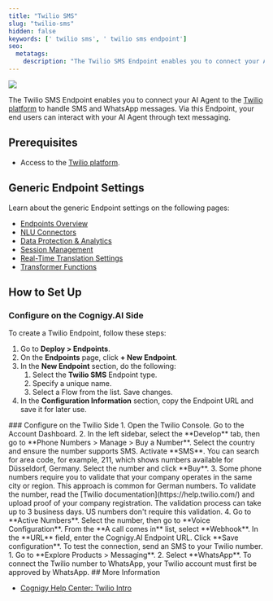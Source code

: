 ```yaml
---
title: "Twilio SMS"
slug: "twilio-sms"
hidden: false
keywords: [' twilio sms', ' twilio sms endpoint']
seo:
  metatags:
    description: "The Twilio SMS Endpoint enables you to connect your AI Agent to the Twilio platform to handle SMS and WhatsApp messages. Via this Endpoint, your end users can interact with your AI Agent through text messaging."
---
```


<Frame>
  <img class="image-center" src="/_assets/ai/deploy/endpoint-reference/twilio.png" />
</Frame>

The Twilio SMS Endpoint enables you to connect your AI Agent to the [Twilio platform](https://www.twilio.com/) to handle SMS and WhatsApp messages. Via this Endpoint, your end users can interact with your AI Agent through text messaging.

## Prerequisites

- Access to the [Twilio platform](https://www.twilio.com/).

## Generic Endpoint Settings

Learn about the generic Endpoint settings on the following pages:

- [Endpoints Overview](/ai/agents/deploy/endpoints)
- [NLU Connectors](/ai/platform-features/nlu/external/nlu-connectors/overview)
- [Data Protection & Analytics](/ai/agents/deploy/endpoints/data-protection-and-analytics)
- [Session Management](/ai/agents/deploy/endpoints/session-management)
- [Real-Time Translation Settings](/ai/agents/deploy/endpoints/real-time-translation-settings)
- [Transformer Functions](/ai/for-developers/transformers/overview)

## How to Set Up

### Configure on the Cognigy.AI Side

<Accordion title="1. Create a Twilio Endpoint">
  To create a Twilio Endpoint, follow these steps:

  1. Go to **Deploy > Endpoints**. 
  2. On the **Endpoints** page, click **+ New Endpoint**. 
  3. In the **New Endpoint** section, do the following:
      1. Select the **Twilio SMS** Endpoint type.
      2. Specify a unique name.
      3. Select a Flow from the list. Save changes.
  4. In the **Configuration Information** section, copy the Endpoint URL and save it for later use.
</Accordion>
### Configure on the Twilio Side

<AccordionGroup>
  <Accordion title="1. Get a Phone Number">
    1. Open the Twilio Console. Go to the Account Dashboard.
    2. In the left sidebar, select the **Develop** tab, then go to **Phone Numbers > Manage > Buy a Number**. Select the country and ensure the number supports SMS. Activate **SMS**. You can search for area code, for example, 211, which shows numbers available for Düsseldorf, Germany. Select the number and click **Buy**.
    3. Some phone numbers require you to validate that your company operates in the same city or region. This approach is common for German numbers. To validate the number, read the [Twilio documentation](https://help.twilio.com/) and upload proof of your company registration. The validation process can take up to 3 business days. US numbers don't require this validation.
    4. Go to **Active Numbers**. Select the number, then go to **Voice Configuration**. From the **A call comes in** list, select **Webhook**. In the **URL** field, enter the Cognigy.AI Endpoint URL. Click **Save configuration**. To test the connection, send an SMS to your Twilio number.
  </Accordion>

  <Accordion title="2. Connect Your Twilio Number to WhatsApp">
    1. Go to **Explore Products > Messaging**. 
    2. Select **WhatsApp**. To connect the Twilio number to WhatsApp, your Twilio account must first be approved by WhatsApp.
  </Accordion>
</AccordionGroup>
## More Information

- [Cognigy Help Center: Twilio Intro](https://support.cognigy.com/hc/en-us/articles/360016308619-Twilio-Intro)